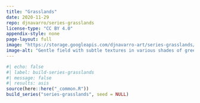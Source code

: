 ```yaml
---
title: "Grasslands"
date: 2020-11-29
repo: djnavarro/series-grasslands
license-type: "CC BY 4.0"
appendix-style: none
page-layout: full
image: "https://storage.googleapis.com/djnavarro-art/series-grasslands/800/grassland_08_217.jpg"
image-alt: "Gentle field with subtle textures in various shades of green"
---
```

   
::: {.grid}
  
```r
#| echo: false
#| label: build-series-grasslands
#| message: false
#| results: asis
source(here::here("_common.R"))
build_series("series-grasslands", seed = NULL)
```
   
:::
   
